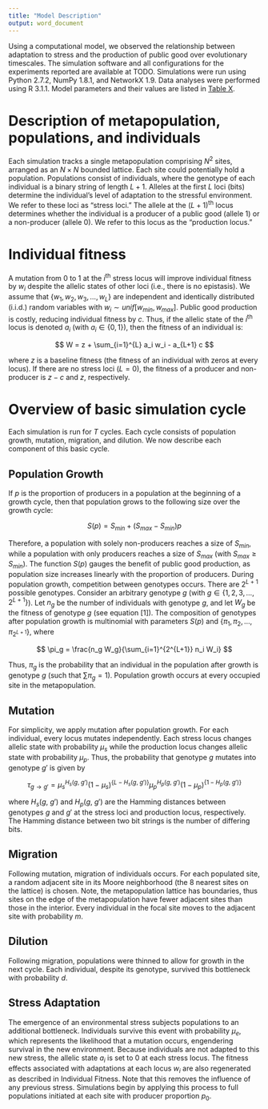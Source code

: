 ```yaml
---
title: "Model Description"
output: word_document
---
```


Using a computational model, we observed the relationship between adaptation to stress and the production of public good over evolutionary timescales. The simulation software and all configurations for the experiments reported are available at TODO. Simulations were run using Python 2.7.2, NumPy 1.8.1, and NetworkX 1.9. Data analyses were performed using R 3.1.1. Model parameters and their values are listed in [Table X](https://github.com/briandconnelly/niche_hike/wiki/Table%20of%20Parameter%20Values).

# Description of metapopulation, populations, and individuals

Each simulation tracks a single metapopulation comprising $N^2$ sites, arranged as an $N×N$ bounded lattice. Each site could potentially hold a population. Populations consist of individuals, where the genotype of each individual is a binary string of length $L+1$. Alleles at the first $L$ loci (bits) determine the individual’s level of adaptation to the stressful environment. We refer to these loci as “stress loci.” The allele at the $(L+1)$<sup>th</sup> locus determines whether the individual is a producer of a public good (allele $1$) or a non-producer (allele $0$). We refer to this locus as the “production locus.”

# Individual fitness

A mutation from $0$ to $1$ at the $i$<sup>th</sup> stress locus will improve individual fitness by $w_i$ despite the allelic states of other loci (i.e., there is no epistasis). We assume that $\{w_1, w_2, w_3, \ldots, w_L\}$ are independent and identically distributed (i.i.d.) random variables with $w_i \sim unif[w_{min}, w_{max}]$. Public good production is costly, reducing individual fitness by $c$. Thus, if the allelic state of the $i$<sup>th</sup> locus is denoted $a_i$ (with $a_i \in \{0,1\}$), then the fitness of an individual is:

$$
W = z + \sum_{i=1}^{L} a_i w_i - a_{L+1} c
$$

where $z$ is a baseline fitness (the fitness of an individual with zeros at every locus). If there are no stress loci ($L=0$), the fitness of a producer and non-producer is $z-c$ and $z$, respectively.


# Overview of basic simulation cycle

Each simulation is run for $T$ cycles. Each cycle consists of population growth, mutation, migration, and dilution. We now describe each component of this basic cycle.

## Population Growth

If $p$ is the proportion of producers in a population at the beginning of a growth cycle, then that population grows to the following size over the growth cycle:

$$
S(p) = S_{min} + (S_{max} - S_{min}) p
$$

Therefore, a population with solely non-producers reaches a size of $S_{min}$, while a population with only producers reaches a size of $S_{max}$ (with $S_{max} \ge S_{min}$). The function $S(p)$ gauges the benefit of public good production, as population size increases linearly with the proportion of producers. During population growth, competition between genotypes occurs. There are $2^{L+1}$ possible genotypes. Consider an arbitrary genotype $g$ (with $g \in \{1, 2, 3, \ldots, 2^{L+1}\}$). Let $n_g$ be the number of individuals with genotype $g$, and let $W_g$ be the fitness of genotype $g$ (see equation [1]). The composition of genotypes after population growth is multinomial with parameters $S(p)$ and $\{\pi_1, \pi_2, \ldots, \pi_{2^{L+1}}\}$, where

$$
\pi_g = \frac{n_g W_g}{\sum_{i=1}^{2^{L+1}} n_i W_i}
$$

Thus, $\pi_g$ is the probability that an individual in the population after growth is genotype $g$ (such that $\sum \pi_g = 1$). Population growth occurs at every occupied site in the metapopulation.


## Mutation

For simplicity, we apply mutation after population growth. For each individual, every locus mutates independently. Each stress locus changes allelic state with probability $\mu_{s}$ while the production locus changes allelic state with probability $\mu_{p}$. Thus, the probability that genotype $g$ mutates into genotype $g'$ is given by

$$
\tau_{g \rightarrow g'} = \mu_{s}^{H_{s}(g,~g')}(1-\mu_{s})^{\{L-H_{s}(g,~g')\}} \mu_{p}^{H_{p}(g,~g')} (1-\mu_{p})^{\{1-H_{p}(g,~g')\}}
$$

where $H_{s}(g,~g')$ and $H_{p}(g,~g')$ are the Hamming distances between genotypes $g$ and $g'$ at the stress loci and production locus, respectively. The Hamming distance between two bit strings is the number of differing bits.


## Migration

Following mutation, migration of individuals occurs. For each populated site, a random adjacent site in its Moore neighborhood (the 8 nearest sites on the lattice) is chosen. Note, the metapopulation lattice has boundaries, thus sites on the edge of the metapopulation have fewer adjacent sites than those in the interior. Every individual in the focal site moves to the adjacent site with probability $m$.


## Dilution

Following migration, populations were thinned to allow for growth in the next cycle. Each individual, despite its genotype, survived this bottleneck with probability $d$.


## Stress Adaptation

The emergence of an environmental stress subjects populations to an additional bottleneck. Individuals survive this event with probability $\mu_{e}$, which represents the likelihood that a mutation occurs, engendering survival in the new environment. Because individuals are not adapted to this new stress, the allelic state $a_{i}$ is set to $0$ at each stress locus. The fitness effects associated with adaptations at each locus $w_{i}$ are also regenerated as described in Individual Fitness. Note that this removes the influence of any previous stress. Simulations begin by applying this process to full populations initiated at each site with producer proportion $p_{0}$.
